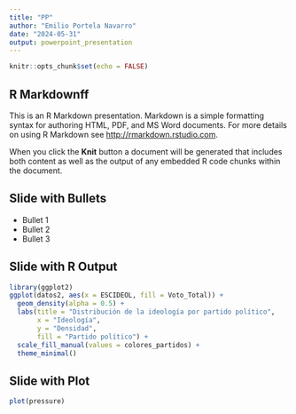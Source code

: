 ```yaml
---
title: "PP"
author: "Emilio Portela Navarro"
date: "2024-05-31"
output: powerpoint_presentation
---
```


```r
knitr::opts_chunk$set(echo = FALSE)
```

## R Markdownff

This is an R Markdown presentation. Markdown is a simple formatting syntax for authoring HTML, PDF, and MS Word documents. For more details on using R Markdown see <http://rmarkdown.rstudio.com>.

When you click the **Knit** button a document will be generated that includes both content as well as the output of any embedded R code chunks within the document.

## Slide with Bullets

-   Bullet 1
-   Bullet 2
-   Bullet 3

## Slide with R Output

```r
library(ggplot2)
ggplot(datos2, aes(x = ESCIDEOL, fill = Voto_Total)) +
  geom_density(alpha = 0.5) +
  labs(title = "Distribución de la ideología por partido político",
       x = "Ideología",
       y = "Densidad",
       fill = "Partido político") +
  scale_fill_manual(values = colores_partidos) +
  theme_minimal()
```

## Slide with Plot

```r
plot(pressure)
```
